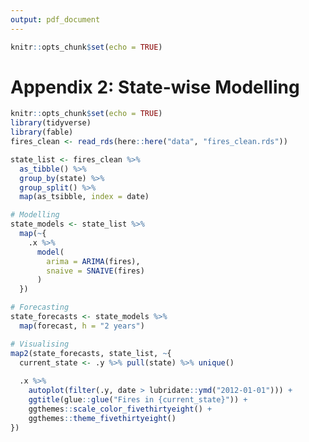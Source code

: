 ```yaml
---
output: pdf_document
---
```


```r
knitr::opts_chunk$set(echo = TRUE)
```

# Appendix 2: State-wise Modelling
```r
knitr::opts_chunk$set(echo = TRUE)
library(tidyverse)
library(fable)
fires_clean <- read_rds(here::here("data", "fires_clean.rds"))

state_list <- fires_clean %>% 
  as_tibble() %>% 
  group_by(state) %>% 
  group_split() %>% 
  map(as_tsibble, index = date)

# Modelling
state_models <- state_list %>% 
  map(~{
    .x %>% 
      model(
        arima = ARIMA(fires),
        snaive = SNAIVE(fires)
      )
  })

# Forecasting
state_forecasts <- state_models %>% 
  map(forecast, h = "2 years")

# Visualising
map2(state_forecasts, state_list, ~{
  current_state <- .y %>% pull(state) %>% unique()
  
  .x %>% 
    autoplot(filter(.y, date > lubridate::ymd("2012-01-01"))) + 
    ggtitle(glue::glue("Fires in {current_state}")) +
    ggthemes::scale_color_fivethirtyeight() +
    ggthemes::theme_fivethirtyeight()
})

```

